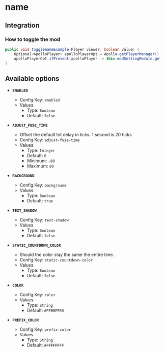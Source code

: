 # name

## Integration

### How to toggle the mod

```java
public void togglenameExample(Player viewer, boolean value) {
    Optional<ApolloPlayer> apolloPlayerOpt = Apollo.getPlayerManager().getPlayer(viewer.getUniqueId());
    apolloPlayerOpt.ifPresent(apolloPlayer -> this.modSettingModule.getOptions().set(apolloPlayer, ModTntCountdown.ENABLED, value));
}
```

## Available options

- __`ENABLED`__
    - Config Key: `enabled`
    - Values
        - Type: `Boolean`
        - Default: `false`

- __`ADJUST_FUSE_TIME`__
    - Offset the default tnt delay in ticks. 1 second is 20 ticks
    - Config Key: `adjust-fuse-time`
    - Values
        - Type: `Integer`
        - Default: `0`
        - Minimum: `-80`
        - Maximum: `80`

- __`BACKGROUND`__
    - Config Key: `background`
    - Values
        - Type: `Boolean`
        - Default: `true`

- __`TEXT_SHADOW`__
    - Config Key: `text-shadow`
    - Values
        - Type: `Boolean`
        - Default: `false`

- __`STATIC_COUNTDOWN_COLOR`__
    - Should the color stay the same the entire time.
    - Config Key: `static-countdown-color`
    - Values
        - Type: `Boolean`
        - Default: `false`

- __`COLOR`__
    - Config Key: `color`
    - Values
        - Type: `String`
        - Default: `#FF00FF00`

- __`PREFIX_COLOR`__
    - Config Key: `prefix-color`
    - Values
        - Type: `String`
        - Default: `#FFFFFFFF`

